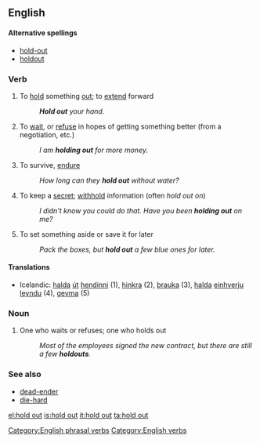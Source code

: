 ==English==

====Alternative spellings====
{{rfc-level|Alternative spellings at L4+ not in L3 POS section|lang=en}}
* [[hold-out]]
* [[holdout]]

===Verb===
{{en-verb|inf=to [[hold]] [[out]]|holds out|holding out|held out}}

# To [[hold]] something [[out]]; to [[extend]] forward
#: '''''Hold out''' your hand.''
# {{idiom}} To [[wait]], or [[refuse]] in hopes of getting something better (from a negotiation, etc.)
#: ''I am '''holding out''' for more money.''
# {{idiom}} To survive, [[endure]]
#: ''How long can they '''hold out''' without water?''
# {{idiom}} To keep a [[secret]]; [[withhold]] information (often ''hold out on'')
#: ''I didn't know you could do that.  Have you been '''holding out''' on me?''
# To set something aside or save it for later
#: ''Pack the boxes, but '''hold out''' a few blue ones for later.''

====Translations====
* Icelandic: [[halda]] [[út]] [[hendinni]] (1), [[hinkra]] (2), [[þrauka]] (3), [[halda]] [[einhverju]] [[leyndu]] (4), [[geyma]] (5)

===Noun===
{{en-noun}}

# One who waits or refuses; one who holds out
#: ''Most of the employees signed the new contract, but there are still a few '''holdouts'''.''

===See also===
* [[dead-ender]]
* [[die-hard]]

[[Category:English phrasal verbs]]
[[Category:English verbs]]

[[el:hold out]]
[[is:hold out]]
[[it:hold out]]
[[ta:hold out]]